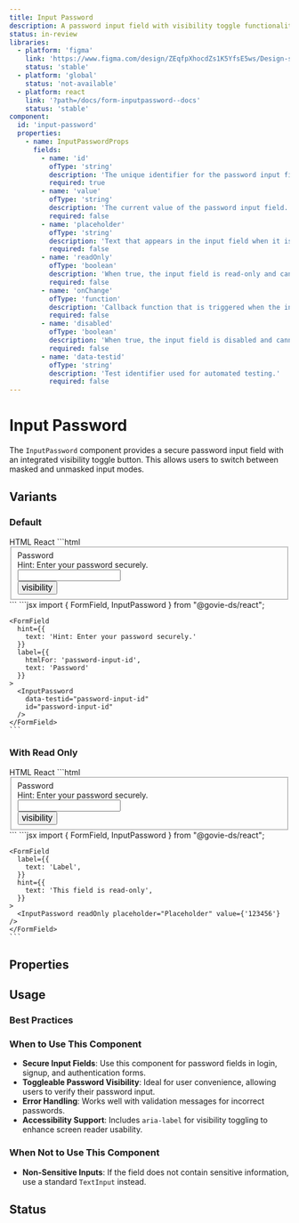 ```yaml
---
title: Input Password
description: A password input field with visibility toggle functionality.
status: in-review
libraries:
  - platform: 'figma'
    link: 'https://www.figma.com/design/ZEqfpXhocdZs1K5YfsE5ws/Design-system?node-id=5499-7026'
    status: 'stable'
  - platform: 'global'
    status: 'not-available'
  - platform: react
    link: '?path=/docs/form-inputpassword--docs'
    status: 'stable'
component:
  id: 'input-password'
  properties:
    - name: InputPasswordProps
      fields:
        - name: 'id'
          ofType: 'string'
          description: 'The unique identifier for the password input field.'
          required: true
        - name: 'value'
          ofType: 'string'
          description: 'The current value of the password input field.'
          required: false
        - name: 'placeholder'
          ofType: 'string'
          description: 'Text that appears in the input field when it is empty.'
          required: false
        - name: 'readOnly'
          ofType: 'boolean'
          description: 'When true, the input field is read-only and cannot be modified.'
          required: false
        - name: 'onChange'
          ofType: 'function'
          description: 'Callback function that is triggered when the input value changes.'
          required: false
        - name: 'disabled'
          ofType: 'boolean'
          description: 'When true, the input field is disabled and cannot be interacted with.'
          required: false
        - name: 'data-testid'
          ofType: 'string'
          description: 'Test identifier used for automated testing.'
          required: false
---
```


# Input Password

The `InputPassword` component provides a secure password input field with an integrated visibility toggle button. This allows users to switch between masked and unmasked input modes.

## Variants

### Default

<ComponentContainer>
  <FormField
    hint={{
      text: 'Hint: Enter your password securely.',
    }}
    label={{
      htmlFor: 'password-input-id',
      text: 'Password',
    }}
  >
    <InputPassword data-testid="password-input-id" id="password-input-id" />
  </FormField>
</ComponentContainer>

<Tabs id="tab3">
  <TabList>
    <TabItem value="tab31" checked>HTML</TabItem>
    <TabItem value="tab33">React</TabItem>
  </TabList>
  <TabPanel value="tab31">        
    ```html
    <fieldset class="">
    <label class="gi-text-md gi-label gi-mb-1" for="password-input-id">Password</label>
        <div class="gi-hint-text-md gi-hint-text gi-mb-1">Hint: Enter your password securely.</div>
        <div class="gi-input-text-container">
            <div class="gi-input-text-inner">
                <input data-end-element="true" class="gi-input-text" data-testid="password-input-id" id="password-input-id" type="password">
                <div class="gi-input-text-end-element" data-suffix="false"><button role="button" data-testid="govieIconButton-dark-flat-small-undefined" class="gi-btn gi-btn-flat-dark gi-icon-btn-small undefined "><span data-testid="govie-icon" role="presentation" class="gi-block material-symbols-outlined" style="font-size: 16px;">visibility</span></button></div>
            </div>
        </div>
    </fieldset>
    ```
  </TabPanel>
  <TabPanel value="tab33">
    ```jsx
    import { FormField, InputPassword } from "@govie-ds/react";
    
    <FormField
      hint={{
        text: 'Hint: Enter your password securely.'
      }}
      label={{
        htmlFor: 'password-input-id',
        text: 'Password'
      }}
    >
      <InputPassword
        data-testid="password-input-id"
        id="password-input-id"
      />
    </FormField>
    ```
  </TabPanel>
</Tabs>

### With Read Only

<ComponentContainer>
  <FormField
    label={{
      text: 'Label',
    }}
    hint={{
      text: 'This field is read-only',
    }}
  >
    <InputPassword readOnly placeholder="Placeholder" value={'123456'} />
  </FormField>
</ComponentContainer>

<Tabs id="tab2">
  <TabList>
    <TabItem value="tab21" checked>HTML</TabItem>
    <TabItem value="tab23">React</TabItem>
  </TabList>
  <TabPanel value="tab21">        
    ```html
    <fieldset class="">
    <label class="gi-text-md gi-label gi-mb-1" for="password-input-id">Password</label>
        <div class="gi-hint-text-md gi-hint-text gi-mb-1">Hint: Enter your password securely.</div>
        <div class="gi-input-text-container">
            <div class="gi-input-text-inner">
                <input readonly read data-end-element="true" class="gi-input-text" data-testid="password-input-id" id="password-input-id" type="password">
                <div class="gi-input-text-end-element" data-suffix="false"><button role="button" data-testid="govieIconButton-dark-flat-small-undefined" class="gi-btn gi-btn-flat-dark gi-icon-btn-small undefined "><span data-testid="govie-icon" role="presentation" class="gi-block material-symbols-outlined" style="font-size: 16px;">visibility</span></button></div>
            </div>
        </div>
    </fieldset>
    ```
  </TabPanel>
  <TabPanel value="tab23">
    ```jsx
    import { FormField, InputPassword } from "@govie-ds/react";
    
    <FormField
      label={{
        text: 'Label',
      }}
      hint={{
        text: 'This field is read-only',
      }}
    >
      <InputPassword readOnly placeholder="Placeholder" value={'123456'} />
    </FormField>
    ```
  </TabPanel>
</Tabs>

## Properties

<ComponentPropertiesTable componentId="input-password" />

## Usage

### Best Practices

### When to Use This Component

- **Secure Input Fields**: Use this component for password fields in login, signup, and authentication forms.
- **Toggleable Password Visibility**: Ideal for user convenience, allowing users to verify their password input.
- **Error Handling**: Works well with validation messages for incorrect passwords.
- **Accessibility Support**: Includes `aria-label` for visibility toggling to enhance screen reader usability.

### When Not to Use This Component

- **Non-Sensitive Inputs**: If the field does not contain sensitive information, use a standard `TextInput` instead.

## Status

<ComponentStatusBlock componentId="input-password" />
